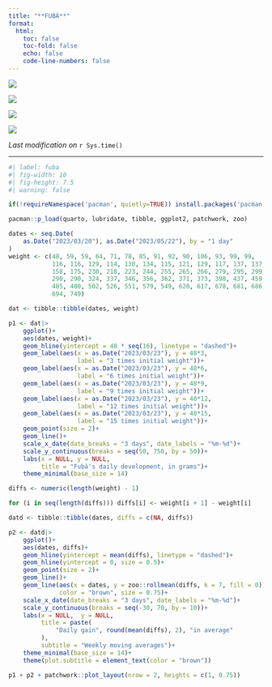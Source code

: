 ```yaml
---
title: "**FUBÁ**"
format:
  html:
    toc: false
    toc-fold: false
    echo: false
    code-line-numbers: false
---
```


::: {layout="[[50,50], [50,50]]"}
![](fuba_1.jpeg)

![](fuba_4.jpeg)

![](fuba_2.jpeg)

![](fuba_3.jpeg)
:::

*Last modification on* `r Sys.time()`

***

```r
#| label: fuba
#| fig-width: 10
#| fig-height: 7.5
#| warning: false

if(!requireNamespace('pacman', quietly=TRUE)) install.packages('pacman')

pacman::p_load(quarto, lubridate, tibble, ggplot2, patchwork, zoo)

dates <- seq.Date(
    as.Date("2023/03/20"), as.Date("2023/05/22"), by = "1 day"
)
weight <- c(48, 59, 59, 64, 71, 78, 85, 91, 92, 90, 106, 93, 99, 99,
            116, 116, 129, 114, 130, 134, 115, 121, 129, 117, 137, 137,
            158, 175, 230, 218, 223, 244, 255, 265, 266, 279, 295, 299,
            290, 290, 324, 337, 346, 356, 362, 371, 373, 398, 437, 459,
            485, 480, 502, 526, 551, 579, 549, 620, 617, 678, 681, 686,
            694, 749)

dat <- tibble::tibble(dates, weight)

p1 <- dat|>
    ggplot()+
    aes(dates, weight)+
    geom_hline(yintercept = 48 * seq(16), linetype = "dashed")+
    geom_label(aes(x = as.Date("2023/03/23"), y = 48*3,
                   label = "3 times initial weight"))+
    geom_label(aes(x = as.Date("2023/03/23"), y = 48*6,
                   label = "6 times initial weight"))+
    geom_label(aes(x = as.Date("2023/03/23"), y = 48*9,
                   label = "9 times initial weight"))+
    geom_label(aes(x = as.Date("2023/03/23"), y = 48*12,
                   label = "12 times initial weight"))+
    geom_label(aes(x = as.Date("2023/03/23"), y = 48*15,
                   label = "15 times initial weight"))+
    geom_point(size = 2)+
    geom_line()+
    scale_x_date(date_breaks = "3 days", date_labels = "%m-%d")+
    scale_y_continuous(breaks = seq(50, 750, by = 50))+
    labs(x = NULL, y = NULL,
         title = "Fubá's daily development, in grams")+
    theme_minimal(base_size = 14)

diffs <- numeric(length(weight) - 1)

for (i in seq(length(diffs))) diffs[i] <- weight[i + 1] - weight[i]

datd <- tibble::tibble(dates, diffs = c(NA, diffs))

p2 <- datd|>
    ggplot()+
    aes(dates, diffs)+
    geom_hline(yintercept = mean(diffs), linetype = "dashed")+
    geom_hline(yintercept = 0, size = 0.5)+
    geom_point(size = 2)+
    geom_line()+
    geom_line(aes(x = dates, y = zoo::rollmean(diffs, k = 7, fill = 0)),
              color = "brown", size = 0.75)+
    scale_x_date(date_breaks = "3 days", date_labels = "%m-%d")+
    scale_y_continuous(breaks = seq(-30, 70, by = 10))+
    labs(x = NULL,  y = NULL,
         title = paste(
             "Daily gain", round(mean(diffs), 2), "in average"
         ),
         subtitle = "Weekly moving averages")+
    theme_minimal(base_size = 14)+
    theme(plot.subtitle = element_text(color = "brown"))

p1 + p2 + patchwork::plot_layout(nrow = 2, heights = c(1, 0.75))

```
